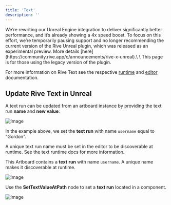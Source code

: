 ```yaml
---
title: 'Text'
description: ''
---
```


<Warning>
  We’re rewriting our Unreal Engine integration to deliver significantly better performance, and it’s already showing a 4x speed boost. To focus on this effort, we’re temporarily pausing support and no longer recommending the current version of the Rive Unreal plugin, which was released as an experimental preview. More details [here](https://community.rive.app/c/announcements/rive-x-unreal).\
  \
  This page is for those using the legacy version of the plugin.
</Warning>

For more information on Rive Text see the respective [runtime](/runtimes/text) and [editor](/editor/text/) documentation.

## Update Rive Text in Unreal

A text run can be updated from an artboard instance by providing the text run **name** and **new value**:

![Image](/images/game-runtimes/unreal/288c27f0-2b60-421e-bc9f-8a3d6f00762b.webp)

In the example above, we set the **text run** with name `username` equal to "Gordon".

<Note>
 A unique text run name must be set in the editor to be discoverable at runtime. See the text runtime docs for more information.
</Note>

This Artboard contains a **text** **run** with name `username`. A unique name makes it discoverable at runtime.

![Image](/images/game-runtimes/unreal/81779164-134c-4a3d-b64b-2f52a46af776.webp)

Use the **SetTextValueAtPath** node to set a **text run** located in a component.

![Image](/images/game-runtimes/unreal/2c67d331-0e45-41fc-9782-50df8f2f3ce9.webp)